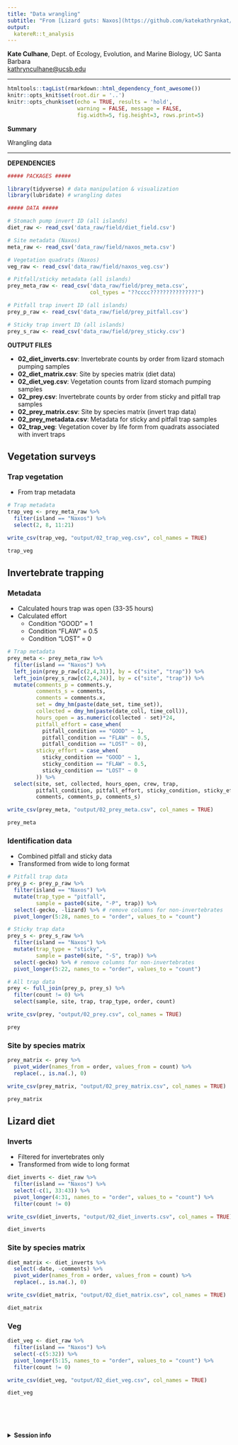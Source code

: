 ```yaml
---
title: "Data wrangling"
subtitle: "From [Lizard guts: Naxos](https://github.com/katekathrynkat/lizard-guts-naxos)"
output:
  katereR::t_analysis
---
```


**Kate Culhane**, Dept. of Ecology, Evolution, and Marine Biology, UC Santa Barbara  
[kathrynculhane@ucsb.edu](kathrynculhane@ucsb.edu)
[<i class="fa fa-github"></i>](https://github.com/katekathrynkat/)
[<i class="fa fa-twitter"></i>](https://twitter.com/katekathrynkat/)

***

```r
htmltools::tagList(rmarkdown::html_dependency_font_awesome())
knitr::opts_knit$set(root.dir = '..')
knitr::opts_chunk$set(echo = TRUE, results = 'hold',
                      warning = FALSE, message = FALSE,
                      fig.width=5, fig.height=3, rows.print=5)
```

<div class = "summary">

**Summary**

Wrangling data 

</div>

***

**DEPENDENCIES**

```r

##### PACKAGES #####

library(tidyverse) # data manipulation & visualization
library(lubridate) # wrangling dates

##### DATA #####

# Stomach pump invert ID (all islands)
diet_raw <- read_csv('data_raw/field/diet_field.csv')

# Site metadata (Naxos)
meta_raw <- read_csv('data_raw/field/naxos_meta.csv')

# Vegetation quadrats (Naxos)
veg_raw <- read_csv('data_raw/field/naxos_veg.csv')

# Pitfall/sticky metadata (all islands)
prey_meta_raw <- read_csv('data_raw/field/prey_meta.csv',
                          col_types = "??cccc???????????????")

# Pitfall trap invert ID (all islands)
prey_p_raw <- read_csv('data_raw/field/prey_pitfall.csv')

# Sticky trap invert ID (all islands)
prey_s_raw <- read_csv('data_raw/field/prey_sticky.csv')

```

**OUTPUT FILES**

- **02_diet_inverts.csv**: Invertebrate counts by order from lizard stomach pumping samples
- **02_diet_matrix.csv**: Site by species matrix (diet data)
- **02_diet_veg.csv**: Vegetation counts from lizard stomach pumping samples
- **02_prey.csv**: Invertebrate counts by order from sticky and pitfall trap samples
- **02_prey_matrix.csv**: Site by species matrix (invert trap data)
- **02_prey_metadata.csv**: Metadata for sticky and pitfall trap samples
- **02_trap_veg**: Vegetation cover by life form from quadrats associated with invert traps

## Vegetation surveys

### Trap vegetation

- From trap metadata

```r

# Trap metadata
trap_veg <- prey_meta_raw %>% 
  filter(island == "Naxos") %>% 
  select(2, 8, 11:21)

write_csv(trap_veg, "output/02_trap_veg.csv", col_names = TRUE)

trap_veg

```

## Invertebrate trapping

### Metadata

- Calculated hours trap was open (33-35 hours)
- Calculated effort
  - Condition "GOOD" = 1
  - Condition "FLAW" = 0.5 
  - Condition "LOST" = 0

```r

# Trap metadata
prey_meta <- prey_meta_raw %>% 
  filter(island == "Naxos") %>% 
  left_join(prey_p_raw[c(2,4,31)], by = c("site", "trap")) %>% 
  left_join(prey_s_raw[c(2,4,24)], by = c("site", "trap")) %>% 
  mutate(comments_p = comments.y,
         comments_s = comments,
         comments = comments.x,
         set = dmy_hm(paste(date_set, time_set)),
         collected = dmy_hm(paste(date_coll, time_coll)),
         hours_open = as.numeric(collected - set)*24,
         pitfall_effort = case_when(
           pitfall_condition == "GOOD" ~ 1,
           pitfall_condition == "FLAW" ~ 0.5,
           pitfall_condition == "LOST" ~ 0),
         sticky_effort = case_when(
           sticky_condition == "GOOD" ~ 1,
           sticky_condition == "FLAW" ~ 0.5,
           sticky_condition == "LOST" ~ 0
         )) %>%
  select(site, set, collected, hours_open, crew, trap,
         pitfall_condition, pitfall_effort, sticky_condition, sticky_effort,
         comments, comments_p, comments_s)

write_csv(prey_meta, "output/02_prey_meta.csv", col_names = TRUE)

prey_meta

```

### Identification data

- Combined pitfall and sticky data
- Transformed from wide to long format

```r

# Pitfall trap data
prey_p <- prey_p_raw %>% 
  filter(island == "Naxos") %>% 
  mutate(trap_type = "pitfall",
         sample = paste0(site, "-P", trap)) %>% 
  select(-gecko, -lizard) %>% # remove columns for non-invertebrates
  pivot_longer(5:28, names_to = "order", values_to = "count")

# Sticky trap data
prey_s <- prey_s_raw %>% 
  filter(island == "Naxos") %>% 
  mutate(trap_type = "sticky",
         sample = paste0(site, "-S", trap)) %>% 
  select(-gecko) %>% # remove columns for non-invertebrates
  pivot_longer(5:22, names_to = "order", values_to = "count")

# All trap data
prey <- full_join(prey_p, prey_s) %>% 
  filter(count != 0) %>% 
  select(sample, site, trap, trap_type, order, count)

write_csv(prey, "output/02_prey.csv", col_names = TRUE)

prey

```

### Site by species matrix

```r

prey_matrix <- prey %>% 
  pivot_wider(names_from = order, values_from = count) %>% 
  replace(., is.na(.), 0)

write_csv(prey_matrix, "output/02_prey_matrix.csv", col_names = TRUE)

prey_matrix

```

## Lizard diet

### Inverts

- Filtered for invertebrates only
- Transformed from wide to long format

```r

diet_inverts <- diet_raw %>% 
  filter(island == "Naxos") %>% 
  select(-c(1, 33:43)) %>% 
  pivot_longer(4:31, names_to = "order", values_to = "count") %>% 
  filter(count != 0)

write_csv(diet_inverts, "output/02_diet_inverts.csv", col_names = TRUE)

diet_inverts

```

### Site by species matrix

```r

diet_matrix <- diet_inverts %>% 
  select(-date, -comments) %>% 
  pivot_wider(names_from = order, values_from = count) %>% 
  replace(., is.na(.), 0)

write_csv(diet_matrix, "output/02_diet_matrix.csv", col_names = TRUE)

diet_matrix

```

### Veg

```r

diet_veg <- diet_raw %>% 
  filter(island == "Naxos") %>% 
  select(-c(5:32)) %>% 
  pivot_longer(5:15, names_to = "order", values_to = "count") %>% 
  filter(count != 0)

write_csv(diet_veg, "output/02_diet_veg.csv", col_names = TRUE)

diet_veg

```

<br>
<br>
<br>

<details><summary>**Session info**</summary>
```r
devtools::session_info()
```
</details>

